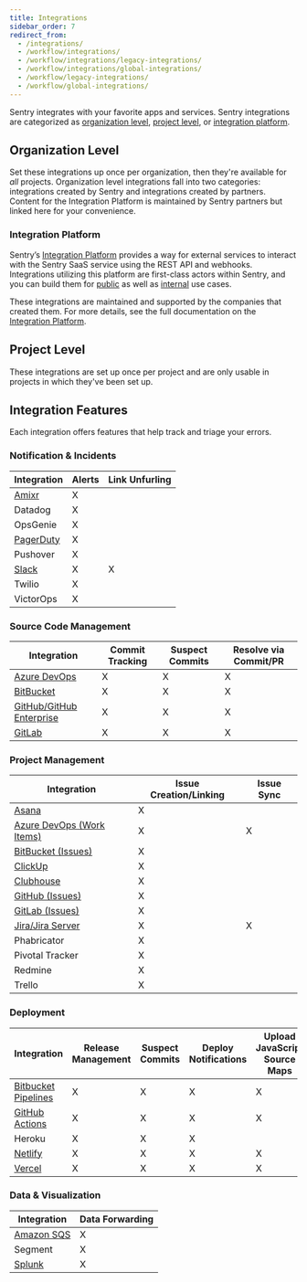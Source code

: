 ```yaml
---
title: Integrations
sidebar_order: 7
redirect_from:
  - /integrations/
  - /workflow/integrations/
  - /workflow/integrations/legacy-integrations/
  - /workflow/integrations/global-integrations/
  - /workflow/legacy-integrations/
  - /workflow/global-integrations/
---
```


Sentry integrates with your favorite apps and services. Sentry integrations are categorized as [organization level](#organization-level), [project level](#project-level), or [integration platform](#integration-platform).

## Organization Level

Set these integrations up once per organization, then they're available for _all_ projects. Organization level integrations fall into two categories: integrations created by Sentry and integrations created by partners. Content for the Integration Platform is maintained by Sentry partners but linked here for your convenience.

### Integration Platform

Sentry’s [Integration Platform](/product/integrations/integration-platform/) provides a way for external services to interact with the Sentry SaaS service using the REST API and webhooks. Integrations utilizing this platform are first-class actors within Sentry, and you can build them for [public](/product/integrations/integration-platform/#public-integrations) as well as [internal](/product/integrations/integration-platform/#internal-integrations) use cases.

These integrations are maintained and supported by the companies that created them. For more details, see the full documentation on the [Integration Platform](/product/integrations/integration-platform/).

## Project Level

These integrations are set up once per project and are only usable in projects in which they've been set up.


## Integration Features
Each integration offers features that help track and triage your errors.

### Notification & Incidents

| Integration | Alerts | Link Unfurling |
| -- | -- | -- |
| [Amixr](/product/integrations/amixr/) | X |
| Datadog | X |
| OpsGenie | X |
| [PagerDuty](/product/integrations/pagerduty/) | X |
| Pushover | X |
| [Slack](/product/integrations/slack/) | X | X |
| Twilio | X |
| VictorOps | X |

### Source Code Management

| Integration | Commit Tracking | Suspect Commits | Resolve via Commit/PR |
| -- | -- | -- | -- |
| [Azure DevOps](/product/integrations/azure-devops/) | X | X | X |
| [BitBucket](/product/integrations/bitbucket/) | X | X | X |
| [GitHub/GitHub Enterprise](/product/integrations/github/) | X | X | X |
| [GitLab](/product/integrations/gitlab/) | X | X | X |

### Project Management

| Integration | Issue Creation/Linking | Issue Sync |
| -- | -- | -- |
| [Asana](/product/integrations/asana/) | X |
| [Azure DevOps (Work Items)](/product/integrations/azure-devops/) | X | X |
| [BitBucket (Issues)](/product/integrations/bitbucket/) | X |
| [ClickUp](/product/integrations/clickup/) | X |
| [Clubhouse](/product/integrations/clubhouse/) | X |
| [GitHub (Issues)](/product/integrations/github/) | X |
| [GitLab (Issues)](/product/integrations/gitlab/) | X |
| [Jira/Jira Server](/product/integrations/jira/) | X | X |
| Phabricator | X |
| Pivotal Tracker | X |
| Redmine | X |
| Trello | X |

### Deployment

| Integration | Release Management | Suspect Commits | Deploy Notifications | Upload JavaScript Source Maps |
| -- | -- | -- | -- | -- |
| [Bitbucket Pipelines](/product/releases/release-automation/bitbucket-pipelines/) | X | X | X | X |
| [GitHub Actions](/product/releases/release-automation/github-actions/) | X | X | X | X |
| Heroku | X | X | X |
| [Netlify](/product/releases/release-automation/netlify/) | X | X | X | X |
| [Vercel](/product/integrations/vercel/) | X | X | X | X |

### Data & Visualization

| Integration | Data Forwarding |
| -- | -- |
| [Amazon SQS](/product/integrations/amazon-sqs/) | X |
| Segment | X |
| [Splunk](/product/integrations/splunk/) | X |
